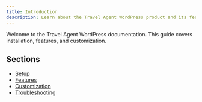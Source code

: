 ```yaml
---
title: Introduction
description: Learn about the Travel Agent WordPress product and its features.
---
```


<InlineTOC items={toc} className='mb-8' />


Welcome to the Travel Agent WordPress documentation. This guide covers installation, features, and customization.

## Sections

- [Setup](./setup)
- [Features](./features)
- [Customization](./customization)
- [Troubleshooting](./troubleshooting)
